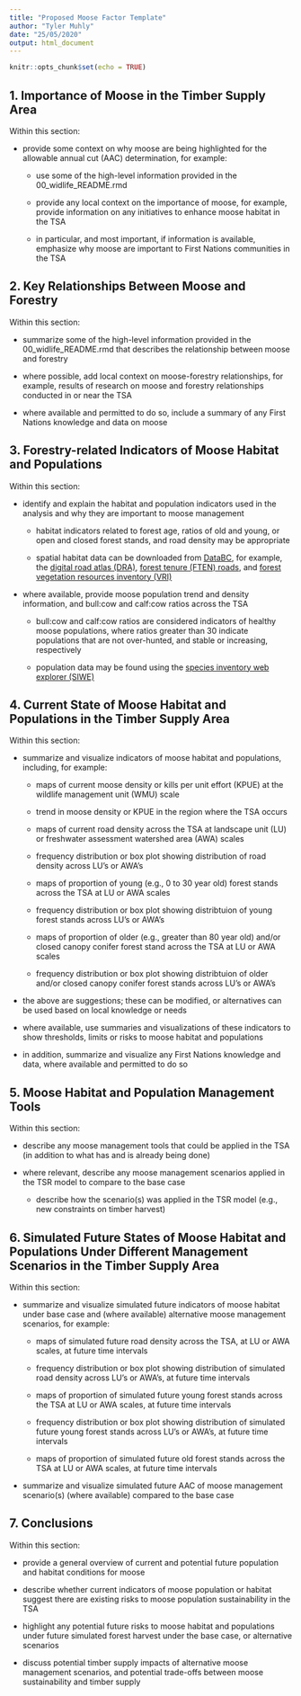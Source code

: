 ```yaml
---
title: "Proposed Moose Factor Template"
author: "Tyler Muhly"
date: "25/05/2020"
output: html_document
---
```


```r
knitr::opts_chunk$set(echo = TRUE)
```

## 1. Importance of Moose in the Timber Supply Area
Within this section:

- provide some context on why moose are being highlighted for the allowable annual cut (AAC) determination, for example:

  - use some of the high-level information provided in the 00_widlife_README.rmd

  - provide any local context on the importance of moose, for example, provide information on any initiatives to enhance moose habitat in the TSA

  - in particular, and most important, if information is available, emphasize why moose are important to First Nations communities in the TSA

## 2. Key Relationships Between Moose and Forestry   
Within this section:

- summarize some of the high-level information provided in the 00_widlife_README.rmd that describes the relationship between moose and forestry

- where possible, add local context on moose-forestry relationships, for example, results of research on moose and forestry relationships conducted in or near the TSA

- where available and permitted to do so, include a summary of any First Nations knowledge and data on moose 

## 3. Forestry-related Indicators of Moose Habitat and Populations
Within this section:

- identify and explain the habitat and population indicators used in the analysis and why they are important to moose management

  - habitat indicators related to forest age, ratios of old and young, or open and closed forest stands, and road density may be appropriate

  - spatial habitat data can be downloaded from [DataBC](https://data.gov.bc.ca/), for example, the [digital road atlas (DRA)](https://catalogue.data.gov.bc.ca/dataset/digital-road-atlas-dra-master-partially-attributed-roads), [forest tenure (FTEN) roads](https://catalogue.data.gov.bc.ca/dataset/forest-tenure-road-segment-lines), and [forest vegetation resources inventory (VRI)](https://catalogue.data.gov.bc.ca/dataset/vri-2019-forest-vegetation-composite-rank-1-layer-r1-)

- where available, provide moose population trend and density information, and bull:cow and calf:cow ratios across the TSA

  - bull:cow and calf:cow ratios are considered indicators of healthy moose populations, where ratios greater than 30 indicate populations that are not over-hunted, and stable or increasing, respectively 
  
  - population data may be found using the [species inventory web explorer (SIWE)](https://catalogue.data.gov.bc.ca/dataset/species-inventory-web-explorer-siwe)

## 4. Current State of Moose Habitat and Populations in the Timber Supply Area
Within this section:

- summarize and visualize indicators of moose habitat and populations, including, for example:

  - maps of current moose density or kills per unit effort (KPUE) at the wildlife management unit (WMU) scale
  
  - trend in moose density or KPUE in the region where the TSA occurs
  
  - maps of current road density across the TSA at landscape unit (LU) or freshwater assessment watershed area (AWA) scales
  
  - frequency distribution or box plot showing distribution of road density across LU's or AWA's 
  
  - maps of proportion of young (e.g., 0 to 30 year old) forest stands across the TSA at LU or AWA scales 
  
  - frequency distribution or box plot showing distribtuion of young forest stands across LU's or AWA's
  
  - maps of proportion of older (e.g., greater than 80 year old) and/or closed canopy conifer forest stand across the TSA at LU or AWA scales 
  
  - frequency distribution or box plot showing distribtuion of older and/or closed canopy conifer forest stands across LU's or AWA's
  
- the above are suggestions; these can be modified, or alternatives can be used based on local knowledge or needs

- where available, use summaries and visualizations of these indicators to show thresholds, limits or risks to moose habitat and populations  

- in addition, summarize and visualize any First Nations knowledge and data, where available and permitted to do so

## 5. Moose Habitat and Population Management Tools 
Within this section:

- describe any moose management tools that could be applied in the TSA (in addition to what has and is already being done)

- where relevant, describe any moose management scenarios applied in the TSR model to compare to the base case 
  
  - describe how the scenario(s) was applied in the TSR model (e.g., new constraints on timber harvest)

## 6. Simulated Future States of Moose Habitat and Populations Under Different Management Scenarios in the Timber Supply Area 
Within this section:

- summarize and visualize simulated future indicators of moose habitat under base case and (where available) alternative moose management scenarios, for example: 
  
  - maps of simulated future road density across the TSA, at LU or AWA scales, at future time intervals
  
  - frequency distribution or box plot showing distribution of simulated road density across LU's or AWA's, at future time intervals
  
  - maps of proportion of simulated future young forest stands across the TSA at LU or AWA scales, at future time intervals
  
  - frequency distribution or box plot showing distribution of simulated future young forest stands across LU's or AWA's, at future time intervals
  
  - maps of proportion of simulated future old forest stands across the TSA at LU or AWA scales, at future time intervals
  
- summarize and visualize simulated future AAC of moose management scenario(s) (where available) compared to the base case
  
## 7. Conclusions
Within this section:

- provide a general overview of current and potential future population and habitat conditions for moose

- describe whether current indicators of moose population or habitat suggest there are existing risks to moose population sustainability in the TSA 
  
- highlight any potential future risks to moose habitat and populations under future simulated forest harvest under the base case, or alternative scenarios
  
- discuss potential timber supply impacts of alternative moose management scenarios, and potential trade-offs between moose sustainability and timber supply 
